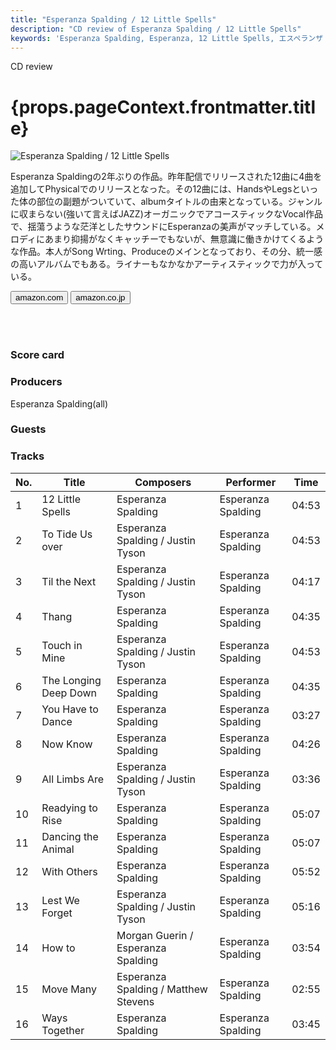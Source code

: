 ```yaml
---
title: "Esperanza Spalding / 12 Little Spells"
description: "CD review of Esperanza Spalding / 12 Little Spells"
keywords: 'Esperanza Spalding, Esperanza, 12 Little Spells, エスペランザ・スポルディング, １２・リトル・スペルズ'
---
```





<p className="largeP">CD review</p>
<h1 className="h1--no--margin">{props.pageContext.frontmatter.title}</h1>

<Row  className="image-card-group">
	<Column colMd={"4"} colLg={"4"} noGutterMdLeft="">
       <ImageCard>

![Esperanza Spalding / 12 Little Spells](../../images/cd/espalding3L.png) 

</ImageCard>
	</Column>
	<Column colMd={"8"} colLg={"8"} noGutterMdLeft="">
	<p>
	Esperanza Spaldingの2年ぶりの作品。昨年配信でリリースされた12曲に4曲を追加してPhysicalでのリリースとなった。その12曲には、HandsやLegsといった体の部位の副題がついていて、albumタイトルの由来となっている。ジャンルに収まらない(強いて言えばJAZZ)オーガニックでアコースティックなVocal作品で、揺蕩うような茫洋としたサウンドにEsperanzaの美声がマッチしている。メロディにあまり抑揚がなくキャッチーでもないが、無意識に働きかけてくるような作品。本人がSong Wrting、Produceのメインとなっており、その分、統一感の高いアルバムでもある。ライナーもなかなかアーティスティックで力が入っている。
	</p>
    <div>
	  <Button href="https://amzn.to/2MGQv7w" kind="primary" size="small" renderIcon={ArrowUpRight24}>
      amazon.com
      </Button>
      <Button href="https://amzn.to/2APbUJl" kind="secondary" size="small" renderIcon={ArrowUpRight24}>
      amazon.co.jp
      </Button>
	</div>
	<a style="display:inline-block;overflow:hidden;background:url(https://linkmaker.itunes.apple.com/ja-jp/lockup.svg?releaseDate=2019-05-10&kind=album&bubble=apple_music&style=mono-black) no-repeat;width:180px;height:45px;" href="https://geo.music.apple.com/jp/album/12-little-spells-deluxe-edition/1460037859?mt=1&app=music&ls=1&at=11lcug"></a>
	<a style="display:inline-block;overflow:hidden;background:url(https://linkmaker.itunes.apple.com/ja-jp/badge-lrg.svg?releaseDate=2019-05-10&kind=album&bubble=itunes_music) no-repeat;width:140px;height:45px;" href="https://geo.music.apple.com/jp/album/12-little-spells-deluxe-edition/1460037859?app=itunes&at=11lcug"></a>
	</Column>
</Row>
<Row >
	<Column colMd={"4"} colLg={"4"} noGutterMdLeft="">
<div>
    <h3>Score card</h3>
	<SliderJS1 value="5" />
    <SliderJS2 value="2" />
	<SliderJS3 value="2" />
    <SliderJS4 value="8" />
</div>
</Column>
<Column colMd={"8"} colLg={"8"} noGutterMdLeft="">
<div>
<h3>Producers</h3>
<p>
Esperanza Spalding(all)
</p>
<h3>Guests</h3>
<p>
</p>
</div>
</Column>
</Row>

<h3>Tracks</h3>

| No. |	 Title                |	 Composers                           |	 Performer        |	Time  |
| --- |	--------------------- | ------------------------------------ | ------------------ |	----- |
| 1	  |	12 Little Spells      |	Esperanza Spalding                   | Esperanza Spalding |	04:53 |
| 2	  |	To Tide Us over       |	Esperanza Spalding / Justin Tyson    | Esperanza Spalding |	04:53 |
| 3	  |	Til the Next          |	Esperanza Spalding / Justin Tyson    | Esperanza Spalding |	04:17 |
| 4	  |	Thang                 |	Esperanza Spalding                   | Esperanza Spalding |	04:35 |
| 5	  |	Touch in Mine         |	Esperanza Spalding / Justin Tyson    | Esperanza Spalding |	04:53 |
| 6	  |	The Longing Deep Down |	Esperanza Spalding                   | Esperanza Spalding |	04:35 |
| 7	  |	You Have to Dance     |	Esperanza Spalding                   | Esperanza Spalding |	03:27 |
| 8	  |	Now Know              |	Esperanza Spalding                   | Esperanza Spalding |	04:26 |
| 9	  |	All Limbs Are         |	Esperanza Spalding / Justin Tyson    | Esperanza Spalding |	03:36 |
| 10  |	Readying to Rise      |	Esperanza Spalding                   | Esperanza Spalding |	05:07 |
| 11  |	Dancing the Animal    |	Esperanza Spalding                   | Esperanza Spalding |	05:07 |
| 12  |	With Others           |	Esperanza Spalding                   | Esperanza Spalding |	05:52 |
| 13  |	Lest We Forget        |	Esperanza Spalding / Justin Tyson    | Esperanza Spalding |	05:16 |
| 14  |	How to                |	Morgan Guerin / Esperanza Spalding   | Esperanza Spalding |	03:54 |
| 15  |	Move Many             |	Esperanza Spalding / Matthew Stevens | Esperanza Spalding |	02:55 |
| 16  |	Ways Together         |	Esperanza Spalding                   | Esperanza Spalding |	03:45 |
